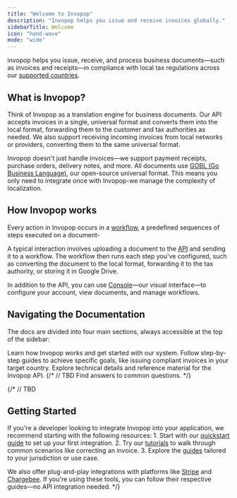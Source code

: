 ```yaml
---
title: "Welcome to Invopop"
description: "Invopop helps you issue and receive invoices globally."
sidebarTitle: Welcome
icon: "hand-wave"
mode: "wide"
---
```

invopop helps you issue, receive, and process business documents—such as invoices and receipts—in compliance with local tax regulations across our [supported countries](https://www.invopop.com/coverage).

## What is Invopop?

Think of Invopop as a translation engine for business documents. Our API accepts invoices in a single, universal format and converts them into the local format, forwarding them to the customer and tax authorities as needed. We also support receiving incoming invoices from local networks or providers, converting them to the same universal format.

Invopop doesn't just handle invoices—we support payment receipts, purchase orders, delivery notes, and more. All documents use [GOBL (Go Business Language)](https://gobl.org/), our open-source universal format. This means you only need to integrate once with Invopop-we manage the complexity of localization.

## How Invopop works

Every action in Invopop occurs in a [workflow](/guides/features/workflows), a predefined sequences of steps executed on a document-


A typical interaction involves uploading a document to the [API](https://docs.invopop.com/api-ref/introduction) and sending it to a workflow. The workflow then runs each step you've configured, such as converting the document to the local format, forwarding it to the tax authority, or storing it in Google Drive.

In addition to the API, you can use [Console](https://console.invopop.com)—our visual interface—to configure your account, view documents, and manage workflows.

## Navigating the Documentation

The docs are divided into four main sections, always accessible at the top of the sidebar:

<CardGroup cols="2">
<Card title="Documentation" icon="book" href="/documentation">
	Learn how Invopop works and get started with our system.
</Card>
<Card title="Guides" icon="graduation-cap" href="/guides">
	Follow step-by-step guides to achieve specific goals, like issuing compliant invoices in your target country.
</Card>
<Card title="API Reference" icon="code" href="api-ref">
	Explore technical details and reference material for the Invopop API.
</Card>
{/* // TBD
<Card title="FAQ" icon="question" href="/faq">
	Find answers to common questions.
</Card>
*/}
</CardGroup>

{/* // TBD

## Getting Started

If you're a developer looking to integrate Invopop into your application, we recommend starting with the following resources:
	1.	Start with our [quickstart guide](/documentation/start-here/quickstart) to set up your first integration.
	2.	Try our [tutorials](/documentation/tutorials/correct-invoice) to walk through common scenarios like correcting an invoice.
	3.	Explore the [guides](/guides) tailored to your jurisdiction or use case.

We also offer plug-and-play integrations with platforms like [Stripe](/guides/features/stripe) and [Chargebee](/guides/features/chargebee). If you're using these tools, you can follow their respective guides—no API integration needed.
*/}